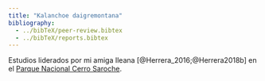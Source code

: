 ```yaml
---
title: "Kalanchoe daigremontana"
bibliography: 
  - ../bibTeX/peer-review.bibtex
  - ../bibTeX/reports.bibtex
---
```


Estudios liderados por mi amiga Ileana [@Herrera_2016;@Herrera2018b] en el [Parque Nacional Cerro Saroche](https://es.wikipedia.org/wiki/Parque_nacional_Cerro_Saroche).